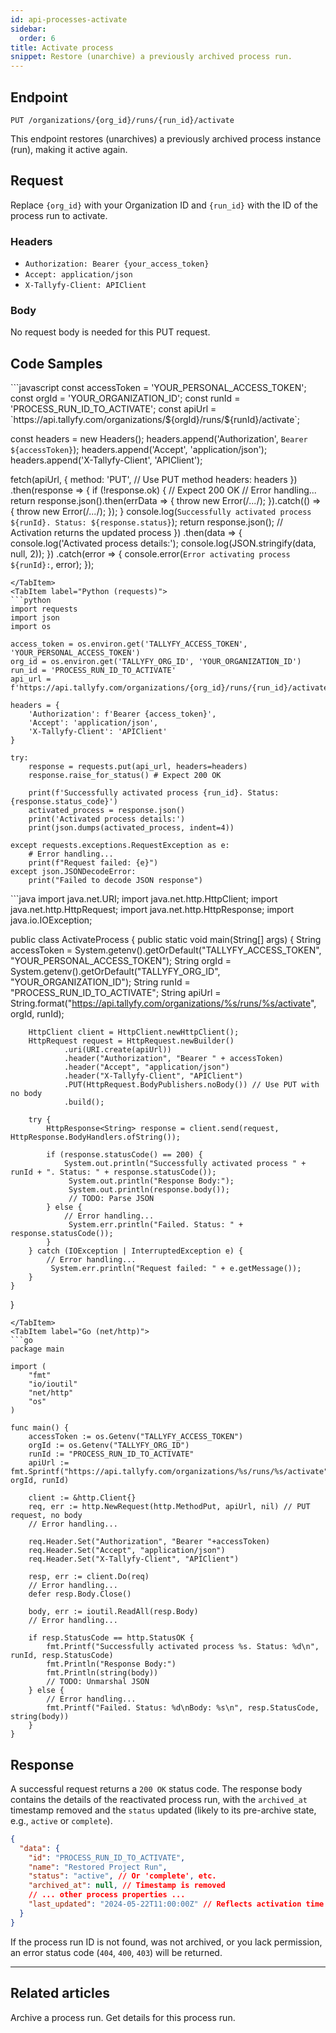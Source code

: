 ```yaml
---
id: api-processes-activate
sidebar:
  order: 6
title: Activate process
snippet: Restore (unarchive) a previously archived process run.
---
```



## Endpoint

`PUT /organizations/{org_id}/runs/{run_id}/activate`

This endpoint restores (unarchives) a previously archived process instance (run), making it active again.

## Request

Replace `{org_id}` with your Organization ID and `{run_id}` with the ID of the process run to activate.

### Headers

-   `Authorization: Bearer {your_access_token}`
-   `Accept: application/json`
-   `X-Tallyfy-Client: APIClient`

### Body

No request body is needed for this PUT request.

## Code Samples

<Tabs>
<TabItem label="JavaScript (fetch)">
```javascript
const accessToken = 'YOUR_PERSONAL_ACCESS_TOKEN';
const orgId = 'YOUR_ORGANIZATION_ID';
const runId = 'PROCESS_RUN_ID_TO_ACTIVATE';
const apiUrl = `https://api.tallyfy.com/organizations/${orgId}/runs/${runId}/activate`;

const headers = new Headers();
headers.append('Authorization', `Bearer ${accessToken}`);
headers.append('Accept', 'application/json');
headers.append('X-Tallyfy-Client', 'APIClient');

fetch(apiUrl, {
    method: 'PUT', // Use PUT method
    headers: headers
})
.then(response => {
    if (!response.ok) { // Expect 200 OK
        // Error handling...
        return response.json().then(errData => { throw new Error(/*...*/); }).catch(() => { throw new Error(/*...*/); });
    }
    console.log(`Successfully activated process ${runId}. Status: ${response.status}`);
    return response.json(); // Activation returns the updated process
})
.then(data => {
    console.log('Activated process details:');
    console.log(JSON.stringify(data, null, 2));
})
.catch(error => {
    console.error(`Error activating process ${runId}:`, error);
});
```
</TabItem>
<TabItem label="Python (requests)">
```python
import requests
import json
import os

access_token = os.environ.get('TALLYFY_ACCESS_TOKEN', 'YOUR_PERSONAL_ACCESS_TOKEN')
org_id = os.environ.get('TALLYFY_ORG_ID', 'YOUR_ORGANIZATION_ID')
run_id = 'PROCESS_RUN_ID_TO_ACTIVATE'
api_url = f'https://api.tallyfy.com/organizations/{org_id}/runs/{run_id}/activate'

headers = {
    'Authorization': f'Bearer {access_token}',
    'Accept': 'application/json',
    'X-Tallyfy-Client': 'APIClient'
}

try:
    response = requests.put(api_url, headers=headers)
    response.raise_for_status() # Expect 200 OK

    print(f'Successfully activated process {run_id}. Status: {response.status_code}')
    activated_process = response.json()
    print('Activated process details:')
    print(json.dumps(activated_process, indent=4))

except requests.exceptions.RequestException as e:
    # Error handling...
    print(f"Request failed: {e}")
except json.JSONDecodeError:
    print("Failed to decode JSON response")
```
</TabItem>
<TabItem label="Java (HttpClient)">
```java
import java.net.URI;
import java.net.http.HttpClient;
import java.net.http.HttpRequest;
import java.net.http.HttpResponse;
import java.io.IOException;

public class ActivateProcess {
    public static void main(String[] args) {
        String accessToken = System.getenv().getOrDefault("TALLYFY_ACCESS_TOKEN", "YOUR_PERSONAL_ACCESS_TOKEN");
        String orgId = System.getenv().getOrDefault("TALLYFY_ORG_ID", "YOUR_ORGANIZATION_ID");
        String runId = "PROCESS_RUN_ID_TO_ACTIVATE";
        String apiUrl = String.format("https://api.tallyfy.com/organizations/%s/runs/%s/activate", orgId, runId);

        HttpClient client = HttpClient.newHttpClient();
        HttpRequest request = HttpRequest.newBuilder()
                .uri(URI.create(apiUrl))
                .header("Authorization", "Bearer " + accessToken)
                .header("Accept", "application/json")
                .header("X-Tallyfy-Client", "APIClient")
                .PUT(HttpRequest.BodyPublishers.noBody()) // Use PUT with no body
                .build();

        try {
            HttpResponse<String> response = client.send(request, HttpResponse.BodyHandlers.ofString());

            if (response.statusCode() == 200) { 
                System.out.println("Successfully activated process " + runId + ". Status: " + response.statusCode());
                 System.out.println("Response Body:");
                 System.out.println(response.body());
                 // TODO: Parse JSON
            } else {
                // Error handling...
                 System.err.println("Failed. Status: " + response.statusCode());
            }
        } catch (IOException | InterruptedException e) {
            // Error handling...
             System.err.println("Request failed: " + e.getMessage());
        }
    }
}
```
</TabItem>
<TabItem label="Go (net/http)">
```go
package main

import (
	"fmt"
	"io/ioutil"
	"net/http"
	"os"
)

func main() {
	accessToken := os.Getenv("TALLYFY_ACCESS_TOKEN")
	orgId := os.Getenv("TALLYFY_ORG_ID")
    runId := "PROCESS_RUN_ID_TO_ACTIVATE"
    apiUrl := fmt.Sprintf("https://api.tallyfy.com/organizations/%s/runs/%s/activate", orgId, runId)

	client := &http.Client{}
	req, err := http.NewRequest(http.MethodPut, apiUrl, nil) // PUT request, no body
    // Error handling...

	req.Header.Set("Authorization", "Bearer "+accessToken)
	req.Header.Set("Accept", "application/json")
	req.Header.Set("X-Tallyfy-Client", "APIClient")

	resp, err := client.Do(req)
    // Error handling...
	defer resp.Body.Close()

	body, err := ioutil.ReadAll(resp.Body)
    // Error handling...

	if resp.StatusCode == http.StatusOK {
        fmt.Printf("Successfully activated process %s. Status: %d\n", runId, resp.StatusCode)
        fmt.Println("Response Body:")
        fmt.Println(string(body))
        // TODO: Unmarshal JSON
	} else {
        // Error handling...
		fmt.Printf("Failed. Status: %d\nBody: %s\n", resp.StatusCode, string(body))
	}
}
```
</TabItem>
</Tabs>

## Response

A successful request returns a `200 OK` status code. The response body contains the details of the reactivated process run, with the `archived_at` timestamp removed and the `status` updated (likely to its pre-archive state, e.g., `active` or `complete`).

```json
{
  "data": {
    "id": "PROCESS_RUN_ID_TO_ACTIVATE",
    "name": "Restored Project Run",
    "status": "active", // Or 'complete', etc.
    "archived_at": null, // Timestamp is removed
    // ... other process properties ...
    "last_updated": "2024-05-22T11:00:00Z" // Reflects activation time
  }
}
```

If the process run ID is not found, was not archived, or you lack permission, an error status code (`404`, `400`, `403`) will be returned.

---


## Related articles
<CardGrid>
<LinkTitleCard header="<b>Processes > Archive process</b>" href="./archive-process/"> Archive a process run. </LinkTitleCard>
<LinkTitleCard header="<b>Processes > Get process</b>" href="./get-process/"> Get details for this process run. </LinkTitleCard>
</CardGrid> 